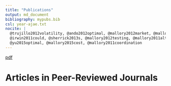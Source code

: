```yaml
---
title: "Publications"
output: md_document
bibliography: mypubs.bib
csl: year-ajae.txt
nocite: |
  @trujillo2012volatility, @ando2012optimal, @mallory2012market, @mallory2011crop, @du2009welfare, @yu2014exchange, @mallory2012food,
  @irwin2011could, @sherrick2013s, @mallory2012testing, @mallory2011alternative, @mallory2014perils, @ando2012reply, @paulson2013determinants,
  @yu2015optimal, @mallory2015cost, @mallory2011coordination
---
```




<!--
To update this page:

1. Update mypubs.bib
2. Add the key to the nocite parameter in the YAML header
3. Knit
4. Front matter in .md document is missing so open publications.md in the root directory and type
---
layout: page
title: Publications
comments: False
permalink: /publications/
---

-->

[pdf](http://mindymallory.github.io/publications.pdf)


# Articles in Peer-Reviewed Journals
\noindent
\setlength{\parindent}{-0.2in}
\setlength{\leftskip}{0.2in}
\setlength{\parskip}{8pt}


<!--
To generate pdf: 

1. Change YAML "output: pdf_document"
2. Comment out the .md r chunk at the bottom
3. Uncomment the .pdf r chunk at the bottom
-->

<!--
```r
  # For .md 
  # This adds the file to the root so Jekyll will include it in the site build
  # file.rename(from="C:/Users/mallorym/Documents/GitHub/mindymallory.github.io/_drafts/publications.md", 
   #            to="C:/Users/mallorym/Documents/GitHub/mindymallory.github.io/publications.md")
```
-->

<!--
```r
  # For .pdf 
  # This adds the file to the root so Jekyll will include it in the site build
  # file.rename(from="C:/Users/mallorym/Documents/GitHub/mindymallory.github.io/_drafts/publications.pdf", 
   #            to="C:/Users/mallorym/Documents/GitHub/mindymallory.github.io/publications.pdf")
```
-->